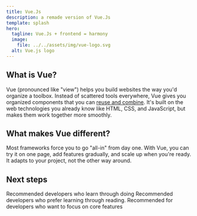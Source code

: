 ```yaml
---
title: Vue.Js
description: a remade version of Vue.Js
template: splash
hero:
  tagline: Vue.Js + frontend = harmony
  image:
    file: ../../assets/img/vue-logo.svg
  alt: Vue.js logo
---
```



## What is Vue?

Vue (pronounced like "view") helps you build websites the way you'd organize a toolbox. Instead of scattered tools everywhere, Vue gives you organized components that you can [reuse and combine](/guides/quickstart/). It's built on the web technologies you already know like HTML, CSS, and JavaScript, but makes them work together more smoothly.

## What makes Vue different?

Most frameworks force you to go "all-in" from day one. With Vue, you can try it on one page, add features gradually, and scale up when you're ready. It adapts to your project, not the other way around.

## Next steps

<CardGrid stagger>
	<Card
		title="Try our interactive tutorial"
		icon="pencil"
		href="https://vuejs.org/tutorial/#step-1">
		Recommended developers who learn through doing
	</Card>
	<Card
		title="Read the Guide"
		icon="open-book"
		href="../guides/quickstart.mdx/">
		Recommended developers who prefer learning through reading.
	</Card>
	<Card
		title="Explore our examples"
		icon="setting"
		href="https://vuejs.org/examples/#hello-world">
		Recommended for developers who want to focus on core features
	</Card>
</CardGrid>
